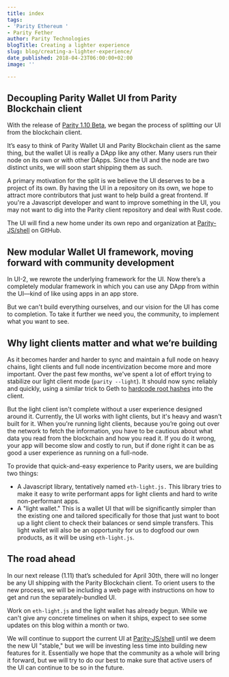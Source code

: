 ```yaml
---
title: index
tags:
- 'Parity Ethereum '
- Parity Fether
author: Parity Technologies
blogTitle: Creating a lighter experience
slug: blog/creating-a-lighter-experience/
date_published: 2018-04-23T06:00:00+02:00
image: ''

---
```

## Decoupling Parity Wallet UI from Parity Blockchain client

With the release of [Parity 1.10 Beta](http://paritytech.io/parity-1-10-opportunity-released/), we began the process of splitting our UI from the blockchain client.

It’s easy to think of Parity Wallet UI and Parity Blockchain client as the same thing, but the wallet UI is really a DApp like any other. Many users run their node on its own or with other DApps. Since the UI and the node are two distinct units, we will soon start shipping them as such.

A primary motivation for the split is we believe the UI deserves to be a project of its own. By having the UI in a repository on its own, we hope to attract more contributors that just want to help build a great frontend. If you're a Javascript developer and want to improve something in the UI, you may not want to dig into the Parity client repository and deal with Rust code.

The UI will find a new home under its own repo and organization at [Parity-JS/shell](https://github.com/Parity-JS/shell/releases) on GitHub.

## New modular Wallet UI framework, moving forward with community development

In UI-2, we rewrote the underlying framework for the UI. Now there’s a completely modular framework in which you can use any DApp from within the UI—kind of like using apps in an app store.

But we can't build everything ourselves, and our vision for the UI has come to completion. To take it further we need you, the community, to implement what you want to see.

## Why light clients matter and what we’re building

As it becomes harder and harder to sync and maintain a full node on heavy chains, light clients and full node incentivization become more and more important. Over the past few months, we've spent a lot of effort trying to stabilize our light client mode (`parity --light`). It should now sync reliably and quickly, using a similar trick to Geth to [hardcode root hashes](https://github.com/paritytech/parity/pull/8075) into the client.

But the light client isn't complete without a user experience designed around it. Currently, the UI works with light clients, but it's heavy and wasn't built for it. When you're running light clients, because you’re going out over the network to fetch the information, you have to be cautious about what data you read from the blockchain and how you read it. If you do it wrong, your app will become slow and costly to run, but if done right it can be as good a user experience as running on a full-node.

To provide that quick-and-easy experience to Parity users, we are building two things:

* A Javascript library, tentatively named `eth-light.js.` This library tries to make it easy to write performant apps for light clients and hard to write non-performant apps.
* A "light wallet." This is a wallet UI that will be significantly simpler than the existing one and tailored specifically for those that just want to boot up a light client to check their balances or send simple transfers. This light wallet will also be an opportunity for us to dogfood our own products, as it will be using `eth-light.js`.

## The road ahead

In our next release (1.11) that’s scheduled for April 30th, there will no longer be any UI shipping with the Parity Blockchain client. To orient users to the new process, we will be including a web page with instructions on how to get and run the separately-bundled UI.

Work on `eth-light.js` and the light wallet has already begun. While we can't give any concrete timelines on when it ships, expect to see some updates on this blog within a month or two.

We will continue to support the current UI at [Parity-JS/shell](https://github.com/Parity-JS/shell/releases) until we deem the new UI "stable," but we will be investing less time into building new features for it. Essentially we hope that the community as a whole will bring it forward, but we will try to do our best to make sure that active users of the UI can continue to be so in the future.